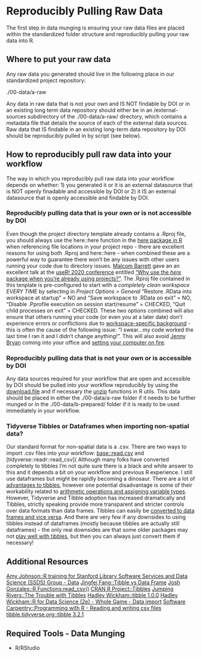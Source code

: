 # Reproducibly Pulling Raw Data

The first step in data munging is ensuring your raw data files are placed within the standardized folder structure and reproducibly pulling your raw data into R.

## Where to put your raw data

Any raw data you generated should live in the following place in our standardized project repository:

./00-data/a-raw

Any data in raw data that is not your own and IS NOT findable by DOI or in an existing long term data repository should either be in an /external-sources subdirectory of the ./00-data/a-raw/ directory, which contains a metadata file that details the source of each of the external data sources. Raw data that IS findable in an existing long-term data repository by DOI should be reproducibly pulled in by script (see below).

## How to reproducibly pull raw data into your workflow

The way in which you reproducibly pull raw data into your workflow depends on whether: 1) you generated it or it is an external datasource that is NOT openly finadable and accessible by DOI or 2) it IS an external datasource that is openly accessible and findable by DOI.

### Reproducibly pulling data that is your own or is not accessible by DOI

Even though the project directory template already contains a .Rproj file, you should always use the here::here function in the [here package in R](https://here.r-lib.org/) when referencing file locations in your project repo - there are excellent reasons for using both .Rproj and here::here - when combined these are a powerful way to guarantee there won't be any issues with other users running your code due to directory issues. [Malcom Barrett](https://www.rstudio.com/authors/malcolm-barrett/) gave an an excellent talk at the [useR! 2020 conference](https://user2020.r-project.org/program/contributed/) entitled ["Why use the *here* package when you're already using projects?"](https://m.youtube.com/watch?v=QYrdsjBvZN4). The .Rproj file contained in this tenplate is pre-configured to start with a *completely clean workspace EVERY TIME* by selecting in *Project Options \> General* "Restore .RData into workspace at startup" = NO and "Save workspace to .RData on exit" = NO, "Disable .Pprofile execution on session start/resume" = CHECKED, "Quit child processes on exit" = CHECKED. These two options combined will also ensure that others running your code (or even you at a later date) don't experience errors or conflictions due to [workspace-specific background](https://alexd106.github.io/intro2R/project_setup.html) - this is often the cause of the following issue: "I swear...my code worked the last time I ran it and I didn't change anything!". This will also avoid [Jenny Bryan](https://jennybryan.org/) coming into your office and [setting your computer on fire](https://www.tidyverse.org/blog/2017/12/workflow-vs-script/).

### Reproducibly pulling data that is not your own or is accessible by DOI

Any data sources required for your workflow that are open and accessible by DOI should be pulled into your workflow reproducibly by using the [download.file](https://www.rdocumentation.org/packages/utils/versions/3.6.2/topics/download.file) and if necessary the [unzip](https://www.rdocumentation.org/packages/utils/versions/3.6.2/topics/unzip) functions in R utils. This data should be placed in either the ./00-data/a-raw folder if it needs to be further munged or in the ./00-data/b-prepared/ folder if it is ready to be used immediately in your workflow.

### Tidyverse Tibbles or Dataframes when importing non-spatial data?
Our standard format for non-spatial data is a .csv. There are two ways to import .csv files into your workflow: [base::read.csv](http://swcarpentry.github.io/r-novice-inflammation/11-supp-read-write-csv) and [tidyverse::readr::read_csv]( Although many folks have converted completely to tibbles I'm not quite sure there is a black and white answer to this and it depends a bit on your workflow and previous R experience. I still use dataframes but might be rapidly becoming a dinosaur. There are a lot of [advantages to tibbles](https://cran.r-project.org/web/packages/tibble/vignettes/tibble.html), however one potential disadvantage is some of their workability related to [arithmetic operations and assigning variable types](https://jtr13.github.io/cc21fall1/tibble-vs.-dataframe.html#:~:text=4%203.-,Unlike%20data%20frames%2C%20tibbles%20don%27t%20show%20the%20entire%20dataset,column%2C%20but%20data%20frames%20can). However, Tidyverse and Tibble adoption has increased dramatically and Tibbles, strictly speaking provide more transparent and stricter controls over data formats than data frames. Tibbles can easily be [converted to data frames and vice versa](https://bookdown.org/ajohnso6/r_training_public/data.html). And there are very few if any downsides to using tibbles instead of dataframes (mostly because tibbles are actually still dataframes) - the only real downsides are that some older packages may not [play well with tibbles](https://www.jumpingrivers.com/blog/the-trouble-with-tibbles/), but then you can always just convert them if necessary!   

## Additional Resources
[Amy Johnson::R training for Stanford Library Software Services and Data Science (SSDS) Group - Data](https://bookdown.org/ajohnso6/r_training_public/data.html)
[Jingfei Fang::Tibble vs Data Frame](https://jtr13.github.io/cc21fall1/tibble-vs.-dataframe.html#:~:text=4%203.-,Unlike%20data%20frames%2C%20tibbles%20don%27t%20show%20the%20entire%20dataset,column%2C%20but%20data%20frames%20can)
[Josh Gonzales::R Functions:read_csv()](https://medium.com/r-tutorials/r-functions-daily-read-csv-3c418c25cba4)
[CRAN R Project::Tibbles](https://cran.r-project.org/web/packages/tibble/vignettes/tibble.html)
[Jumping Rivers::The Trouble with Tibbles](https://www.jumpingrivers.com/blog/the-trouble-with-tibbles/)
[Hadley Wickham::tibble 1.0.0](https://posit.co/blog/tibble-1-0-0/#:~:text=There%20are%20two%20main%20differences,to%20work%20with%20large%20data.)
[Hadley Wickham::R for Data Science (2e) - Whole Game - Data import](https://r4ds.hadley.nz/data-import.html)
[Software Carpentry::Programming with R - Reading and writing csv files](http://swcarpentry.github.io/r-novice-inflammation/11-supp-read-write-csv)
[tibble.tidyverse.org::tibble 3.2.1](https://tibble.tidyverse.org/reference/tibble.html)


::: callout-tip
## Required Tools - Data Munging

-   R/RStudio
:::
